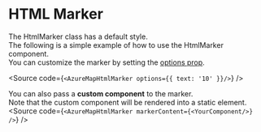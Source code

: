 


<Meta of={HtmlMarkerStories} />

# HTML Marker
The HtmlMarker class has a default style. <br/>
The following is a simple example of how to use the HtmlMarker component. <br/>
You can customize the marker by setting the [options prop](https://learn.microsoft.com/en-us/javascript/api/azure-maps-control/atlas.htmlmarkeroptions?view=azure-maps-typescript-latest). 

<HtmlMarker text='10'/>

<Source code={`
<AzureMapHtmlMarker options={{ text: '10' }}/>
`} />

You can also pass a **custom component** to the marker. <br/>
Note that the custom component will be rendered into a static element.
<Source code={`
<AzureMapHtmlMarker markerContent={<YourComponent/>} />
`} />